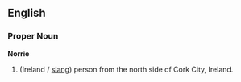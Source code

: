 ==English==
===Proper Noun===
'''Norrie'''
# (Ireland / [[slang]]) person from the north side of Cork City, Ireland.